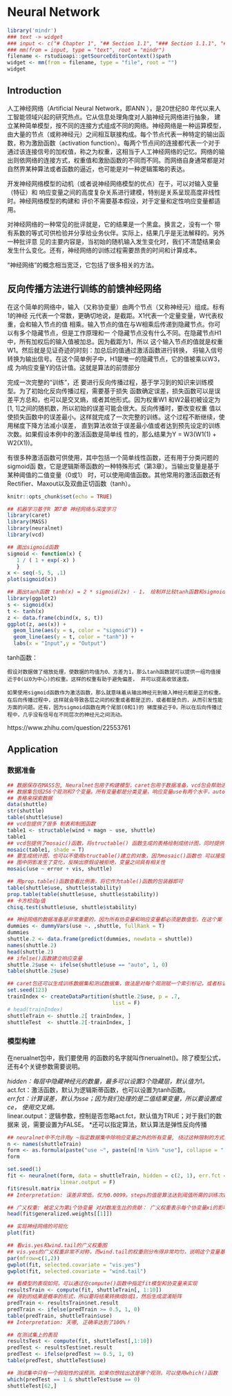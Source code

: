 #  Neural Network



```r
library('mindr')
### text -> widget
### input <- c("# Chapter 1", "## Section 1.1", "### Section 1.1.1", "## Section 1.2", "# Chapter 2")
### mm(from = input, type = "text", root = "mindr")
filename <- rstudioapi::getSourceEditorContext()$path
widget <- mm(from = filename, type = "file", root = "")
widget
```




## Introduction 

人工神经网络（Artificial Neural Network，即ANN ），是20世纪80 年代以来人工智能领域兴起的研究热点。它从信息处理角度对人脑神经元网络进行抽象， 建立某种简单模型，按不同的连接方式组成不同的网络。神经网络是一种运算模型，由大量的节点（或称神经元）之间相互联接构成。每个节点代表一种特定的输出函数，称为激励函数（activation function）。每两个节点间的连接都代表一个对于通过该连接信号的加权值，称之为权重，这相当于人工神经网络的记忆。网络的输出则依网络的连接方式，权重值和激励函数的不同而不同。而网络自身通常都是对自然界某种算法或者函数的逼近，也可能是对一种逻辑策略的表达。


开发神经网络模型的动机（或者说神经网络模型的优点）在于，可以对输入变量（特征）和 响应变量之间的高度复杂关系进行建模，特别是关系呈现高度非线性时。神经网络模型的构建和 评价不需要基本假设，对于定量和定性响应变量都适用。

对神经网络的一种常见的批评就是，它的结果是一个黑盒。换言之，没有一个 带有系数的等式可供检验并分享给业务伙伴。实际上，结果几乎是无法解释的。另外一种批评意 见的主要内容是，当初始的随机输入发生变化时，我们不清楚结果会发生什么变化。还有，神经网络的训练过程需要昂贵的时间和计算成本。


“神经网络”的概念相当宽泛，它包括了很多相关的方法。






## 反向传播方法进行训练的前馈神经网络

在这个简单的网络中，输入（又称协变量）由两个节点（又称神经元）组成。标有1的神经 元代表一个常数，更确切地说，是截距。X1代表一个定量变量，W代表权重，会和输入节点的值 相乘。输入节点的值在与W相乘后传递到隐藏节点。你可以有多个隐藏节点，但是工作原理和一 个隐藏节点没有什么不同。在隐藏节点H1中，所有加权后的输入值被加总。因为截距为1，所以 这个输入节点的值就是权重W1。然后就是见证奇迹的时刻：加总后的值通过激活函数进行转换， 将输入信号转换为输出信号。在这个简单例子中，H1是唯一的隐藏节点，它的值被乘以W3，成 为响应变量Y的估计值。这就是算法的前馈部分





完成一次完整的“训练”，还 要进行反向传播过程，基于学习到的知识来训练模型。为了初始化反向传播过程，需要基于损失 函数确定误差，损失函数可以是误差平方总和，也可以是交叉熵，或者其他形式。因为权重W1 和W2最初被设定为[1, 1]之间的随机数，所以初始的误差可能会很大。反向传播时，要改变权重 值以使损失函数中的误差最小。这样就完成了一次完整的训练。这个过程不断继续，使用梯度下降方法减小误差， 直到算法收敛于误差最小值或者达到预先设定的训练次数。如果假设本例中的激活函数是简单线 性的，那么结果为Y = W3(W1(1) + W2(X1))。

有很多种激活函数可供使用，其中包括一个简单线性函数，还有用于分类问题的sigmoid函 数，它是逻辑斯蒂函数的一种特殊形式（第3章）。当输出变量是基于某种阈值的二值变量（0或1） 时，可以使用阈值函数。其他常用的激活函数还有Rectifier、Maxout以及双曲正切函数（tanh）。


```r
knitr::opts_chunk$set(echo = TRUE)

## 机器学习基于R 第7章 神经网络与深度学习 
library(caret)
library(MASS)
library(neuralnet)
library(vcd)
```


```r
## 画出sigmoid函数
sigmoid <- function(x) {
   1 / ( 1 + exp(-x) )
   }
x <- seq(-5, 5, .1)
plot(sigmoid(x))

## 画出tanh函数 tanh(x) = 2 * sigmoid(2x) - 1， 绘制并比较tanh函数和sigmoid函数
library(ggplot2)
s <- sigmoid(x)
t <- tanh(x)
z <- data.frame(cbind(x, s, t))
ggplot(z, aes(x)) + 
  geom_line(aes(y = s, color = "sigmoid")) + 
  geom_line(aes(y = t, color = "tanh")) +
  labs(x = "Input",y = "Output") 
```

tanh函数：

    假设对数据做了缩放处理，使数据的均值为0、方差为1，那么tanh函数就可以提供一组均值接近于0(以0为中心)的权重。这样的权重有助于避免偏差， 并可以提高收敛速度。

    如果使用sigmoid函数作为激活函数，那么就意味着从输出神经元到输入神经元都是正的权重。在后向传播过程中，这样就会导致各层之间的权重或者都是正的，或者都是负的，从而引发性能方面的问题。还有，因为sigmoid函数在两个尾部(0和1)的 梯度接近于0，所以在后向传播过程中，几乎没有信号在不同层次的神经元之间流动。



https://www.zhihu.com/question/22553761



## Application

### 数据准备

```r
## 数据保存在MASS包, Neuralnet包用于构建模型，caret包用于数据准备，vcd包会帮助进行数据可视化
## 数据集包括256个观测和7个变量。所有变量都是分类变量，响应变量use有两个水平，auto和noauto
## 表格来探索数据
data(shuttle)
str(shuttle)
table(shuttle$use)
## vcd包提供了很多 制表和制图函数
table1 <- structable(wind + magn ~ use, shuttle)
table1
## vcd包提供了mosaic()函数，将structable() 函数生成的表格绘制成统计图，同时提供了卡方检验的p值
mosaic(table1, shade = T)
## 要生成统计图，也可以不使用structable()建立的对象，因为mosaic()函数也 可以接受公式
## 图中阴影发生了变化，反映出原假设被拒绝，变量之间具有相关性
mosaic(use ~ error + vis, shuttle)

## 用prop.table()函数查看比例表，将它作为table()函数的包装器即可
table(shuttle$use, shuttle$stability)
prop.table(table(shuttle$use, shuttle$stability))
## 卡方检验p值
chisq.test(shuttle$use, shuttle$stability)

## 神经网络的数据准备是非常重要的，因为所有协变量和响应变量都必须是数值型。在这个案 例中，虽然所有变量都是分类变量，但caret包可以帮助我们快速建立虚拟变量作为输入特征：
dummies <- dummyVars(use ~. ,shuttle, fullRank = T)
dummies
shuttle.2 <- data.frame(predict(dummies, newdata = shuttle))
names(shuttle.2)
head(shuttle.2)
## ifelse()函数建立响应变量
shuttle.2$use <- ifelse(shuttle$use == "auto", 1, 0)
table(shuttle.2$use)

## caret包还可以生成训练数据集和测试数据集，做法是对每个观测赋一个索引标记，或者标记 为训练数据，或者标记为测试数据，然后依照索引进行分类。我们按70/30的比例划分训练数据 和测试数据
set.seed(123)
trainIndex <- createDataPartition(shuttle.2$use, p = .7,
                                  list = F)
# head(trainIndex)
shuttleTrain <- shuttle.2[ trainIndex, ]
shuttleTest  <- shuttle.2[-trainIndex, ]
```





### 模型构建

在nerualnet包中，我们要使用 的函数的名字就叫作nerualnet()。除了模型公式，还有4个关键参数需要说明。

*hidden：每层中隐藏神经元的数量，最多可以设置3个隐藏层，默认值为1。  
*act.fct：激活函数，默认为逻辑斯蒂函数，也可以设置为tanh函数。  
*err.fct：计算误差，默认为sse；因为我们处理的是二值结果变量，所以要设置成ce， 使用交叉熵。  
*linear.output：逻辑参数，控制是否忽略act.fct，默认值为TRUE；对于我们的数据来 说，需要设置为FALSE。 
*还可以指定算法，默认算法是弹性反向传播


```r
## neuralnet中不允许用y ~指定数据集中除响应变量之外的所有变量, 绕过这种限制的方式是，使用as.formula()函数。先 建立一个保存变量名的对象，然后用这个对象作为输入，从而将变量名粘贴到公式右侧
n <- names(shuttleTrain)
form <- as.formula(paste("use ~", paste(n[!n %in% "use"], collapse = " + ")))
form

set.seed(1)
fit <- neuralnet(form, data = shuttleTrain, hidden = c(2, 1), err.fct = "ce", 
                 linear.output = F)
fit$result.matrix
## Interpretation: 误差非常低，仅为0.0099。steps的值是算法达到阈值所需的训练次数，也就是误 差函数的偏导数的绝对值小于阈值（默认为0.1）时的训练次数。权重最高的神经元是 vis.yes.to.1layhid1，权重值为6.21

## 广义权重: 被定义为第i个协变量 对对数发生比的贡献： 广义权重表示每个协变量xi的影响，可以类比为回归模型中的第i个回归系数。但是，广义权 重依赖于所有其他协变量。
head(fit$generalized.weights[[1]])

## 实现神经网络的可视化
plot(fit)

## 看vis.yes和wind.tail的广义权重图
## vis.yes的广义权重非常不对称，而wind.tail的权重则分布得非常均匀，说明这个变量基本不具备预测能力
par(mfrow=c(1,2))
gwplot(fit, selected.covariate = "vis.yes")
gwplot(fit, selected.covariate = "wind.tail")

## 看模型的表现如何，可以通过在compute()函数中指定fit模型和协变量来实现
resultsTrain <- compute(fit, shuttleTrain[, 1:10])
## 得到的结果是概率的形式，所以要将结果转换成0或1，然后生成混淆矩阵
predTrain <- resultsTrain$net.result
predTrain <- ifelse(predTrain >= 0.5, 1, 0)
table(predTrain, shuttleTrain$use)
## Interpretation: 天哪, 正确率达到了100%！

## 在测试集上的表现
resultsTest <- compute(fit, shuttleTest[,1:10])
predTest <- resultsTest$net.result
predTest <- ifelse(predTest >= 0.5, 1, 0)
table(predTest, shuttleTest$use)

## 测试集中只有一个假阳性的误预测。如果你想找出这是哪个观测，可以使用which()函数
which(predTest == 1 & shuttleTest$use == 0)
shuttleTest[62,]
```